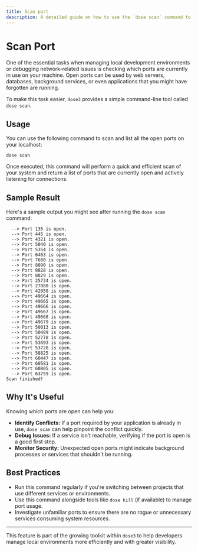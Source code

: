 ```yaml
---
title: Scan port  
description: A detailed guide on how to use the `dose scan` command to identify open ports on your local machine.
---
```


# Scan Port

One of the essential tasks when managing local development environments or debugging network-related issues is checking which ports are currently in use on your machine. Open ports can be used by web servers, databases, background services, or even applications that you might have forgotten are running.

To make this task easier, `dose3` provides a simple command-line tool called `dose scan`.

## Usage

You can use the following command to scan and list all the open ports on your localhost:

```shell
dose scan
```

Once executed, this command will perform a quick and efficient scan of your system and return a list of ports that are currently open and actively listening for connections.

## Sample Result

Here's a sample output you might see after running the `dose scan` command:

```shell
  --> Port 135 is open.
  --> Port 445 is open.
  --> Port 4321 is open.
  --> Port 5040 is open.
  --> Port 5354 is open.
  --> Port 6463 is open.
  --> Port 7680 is open.
  --> Port 8090 is open.
  --> Port 8828 is open.
  --> Port 8829 is open.
  --> Port 25734 is open.
  --> Port 27080 is open.
  --> Port 42050 is open.
  --> Port 49664 is open.
  --> Port 49665 is open.
  --> Port 49666 is open.
  --> Port 49667 is open.
  --> Port 49668 is open.
  --> Port 49679 is open.
  --> Port 50013 is open.
  --> Port 50489 is open.
  --> Port 52778 is open.
  --> Port 53693 is open.
  --> Port 53728 is open.
  --> Port 58825 is open.
  --> Port 60447 is open.
  --> Port 60581 is open.
  --> Port 60805 is open.
  --> Port 63759 is open.
Scan finished!
```

## Why It's Useful

Knowing which ports are open can help you:
- **Identify Conflicts:** If a port required by your application is already in use, `dose scan` can help pinpoint the conflict quickly.
- **Debug Issues:** If a service isn’t reachable, verifying if the port is open is a good first step.
- **Monitor Security:** Unexpected open ports might indicate background processes or services that shouldn't be running.

## Best Practices

- Run this command regularly if you're switching between projects that use different services or environments.
- Use this command alongside tools like `dose kill` (if available) to manage port usage.
- Investigate unfamiliar ports to ensure there are no rogue or unnecessary services consuming system resources.

---

This feature is part of the growing toolkit within `dose3` to help developers manage local environments more efficiently and with greater visibility.
